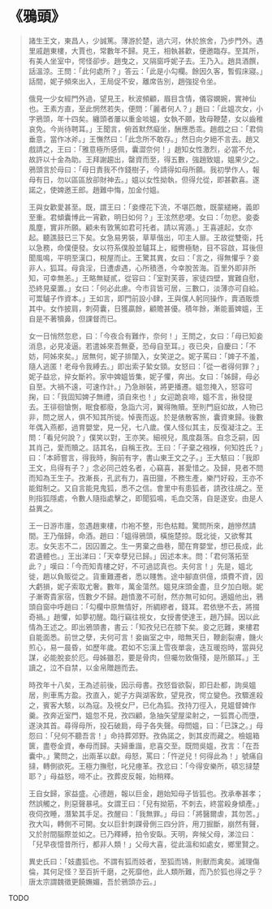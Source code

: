 # 《鴉頭》

> 諸生王文，東昌人，少誠篤。薄游於楚，過六河，休於旅舍，乃步門外。遇里戚趙東樓，大賈也，常數年不歸。見王，相執甚歡，便邀臨存。至其所，有美人坐室中，愕怪卻步。趙曳之，又隔窗呼妮子去。王乃入。趙具酒饌，話溫涼。王問：「此何處所？」答云：「此是小勾欄。餘因久客，暫假床寢。」話間，妮子頻來出入，王局促不安，離席告別，趙強捉令坐。
>
> 俄見一少女經門外過，望見王，秋波頻顧，眉目含情，儀容嫻婉，實神仙也。王素方直，至此惘然若失，便問：「麗者何人？」趙曰：「此媼次女，小字鴉頭，年十四矣。纏頭者屢以重金啖媼，女執不願，致母鞭楚，女以齒稚哀免。今尚待聘耳。」王聞言，俯首默然癡坐，酬應悉乖。趙戲之曰：「君倘垂意，當作冰斧。」王憮然曰：「此念所不敢存。」然日向夕絕不言去。趙又戲請之，王曰：「雅意極所感佩，囊澀奈何！」趙知女性激烈，必當不允，故許以十金為助。王拜謝趨出，罄資而至，得五數，強趙致媼，媼果少之。鴉頭言於母曰：「母日責我不作錢樹子，今請得如母所願。我初學作人，報母有日，勿以區區放卻財神去。」媼以女性拗執，但得允從，即甚歡喜。遂諾之，使婢邀王郎。趙難中悔，加金付媼。
>
> 王與女歡愛甚至。既，謂王曰：「妾煙花下流，不堪匹敵，既蒙繾綣，義即至重。君傾囊博此一宵歡，明日如何？」王泫然悲哽。女曰：「勿悲。妾委風塵，實非所願。顧未有敦篤如君可托者。請以宵遁。」王喜遽起，女亦起。聽譙鼓已三下矣。女急易男裝，草草偕出，叩主人扉。王故從雙衛，托以急務，命僕便發。女以符系僕股並驢耳上，縱轡極馳，目不容啟，耳後但聞風鳴，平明至漢口，稅屋而止。王驚其異，女曰：「言之，得無懼乎？妾非人，狐耳。母貪淫，日遭虐遇，心所積懣，今幸脫苦海。百里外即非所知，可幸無恙。」王略無疑貳，從容曰：「室對芙蓉，家徒四壁，實難自慰，恐終見棄置。」女曰：「何必此慮。今市貨皆可居，三數口，淡薄亦可自給。可鬻驢子作資本。」王如言，即門前設小肆，王與僕人躬同操作，賣酒販漿其中。女作披肩，刺荷囊，日獲贏餘，顧贍甚優。積年餘，漸能蓄婢媼，王自是不著犢鼻，但課督而已。
>
> 女一日悄然忽悲，曰：「今夜合有難作，奈何！」王問之，女曰：「母已知妾消息，必見凌逼。若遣姊來吾無憂，恐母自至耳。」夜已央，自慶曰：「不妨，阿姊來矣。」居無何，妮子排闥入，女笑逆之。妮子罵曰：「婢子不羞，隨人逃匿！老母令我縛去。」即出索子縶女頸。女怒曰：「從一者得何罪？」妮子益忿，捽女斷衿。家中婢媼皆集，妮子懼，奔出。女曰：「姊歸，母必自至。大禍不遠，可速作計。」乃急辦裝，將更播遷。媼忽掩入，怒容可掬，曰：「我固知婢子無禮，須自來也！」女迎跪哀啼，媼不言，揪發提去。王徘徊愴惻，眠食都廢，急詣六河，翼得賄贖。至則門庭如故，人物已非，問之居人，俱不知其所徙。悼喪而返。於是俵散客旅，囊資東歸。後數年偶入燕都，過育嬰堂，見一兒，七八歲。僕人怪似其主，反復凝注之。王問：「看兒何說？」僕笑以對，王亦笑。細視兒，風度磊落。自念乏嗣，因其肖己，愛而贖之。詰其名，自稱王孜。王曰：「子棄之襁褓，何知姓氏？」曰：「本師嘗言，得我時，胸前有字，書山東王文之子。」王大駭曰：「我即王文，烏得有子？」念必同己姓名者，心竊喜，甚愛惜之。及歸，見者不問而知為王生子。孜漸長，孔武有力，喜田獵，不務生產，樂鬥好殺，王亦不能鉗制之。又自言能見鬼狐，悉不之信。會里中有患狐者，請孜往覘之。至則指狐隱處，令數人隨指處擊之，即聞狐鳴，毛血交落，自是遂安。由是人益異之。
>
> 王一日游市廛，忽遇趙東樓，巾袍不整，形色枯黯。驚問所來，趙慘然請間。王乃偕歸，命酒。趙曰：「媼得鴉頭，橫施楚掠。既北徙，又欲奪其志。女矢志不二，因囚置之。生一男棄之曲巷，聞在育嬰堂，想已長成，此君遺體也。」王出涕曰：「天幸孽兒已歸。」因述本末。問：「君何落拓至此？」嘆曰：「今而知青樓之好，不可過認真也。夫何言！」先是，媼北徙，趙以負販從之。貨重難遷者，悉以賤售。途中腳直供億，煩費不資，因大虧損，妮子索取尤奢。數年，萬金蕩然。媼見床頭金盡，旦夕加白眼。妮子漸寄貴家宿，恆數夕不歸。趙憤激不可耐，然亦無可如何。適媼他出，鴉頭自窗中呼趙曰：「勾欄中原無情好，所綢繆者，錢耳。君依戀不去，將掇奇禍。」趙懼，如夢初醒。臨行竊往視女，女授書使達王，趙乃歸。因以此情為王述之。即出鴉頭書，書云：「知孜兒已在膝下矣。妾之厄難，東樓君自能面悉。前世之孽，夫何可言！妾幽室之中，暗無天日，鞭創裂膚，饑火煎心，易一晨昏，如歷年歲。君如不忘漢上雪夜單衾，迭互暖抱時，當與兒謀，必能脫妾於厄。母姊雖忍，要是骨肉，但囑勿致傷殘，是所願耳。」王讀之，泣不自禁，以金帛贈趙而去。
>
> 時孜年十八矣，王為述前後，因示母書。孜怒眥欲裂，即日赴都，詢吳媼居，則車馬方盈。孜直入，妮子方與湖客飲，望見孜，愕立變色。孜驟進殺之，賓客大駭，以為寇。及視女尸，已化為狐。孜持刀徑入，見媼督婢作羹。孜奔近室門，媼忽不見，孜四顧，急抽矢望屋梁射之，一狐貫心而墮，遂決其首。尋得母所，投石破扃，母子各失聲。母問媼，曰：「已誅之。」母怨曰：「兒何不聽吾言！」命持葬郊野。孜偽諾之，剝其皮而藏之。檢媼箱篋，盡卷金資，奉母而歸。夫婦重諧，悲喜交至。既問吳媼，孜言：「在吾囊中。」驚問之，出兩革以獻。母怒，罵曰：「忤逆兒！何得此為！」號痛自撻，轉側欲死。王極力撫慰，叱兒瘞革。孜忿曰：「今得安樂所，頓忘撻楚耶？」母益怒，啼不止。孜葬皮反報，始稍釋。
>
> 王自女歸，家益盛。心德趙，報以巨金，趙始知母子皆狐也。孜承奉甚孝；然誤觸之，則惡聲暴吼。女謂王曰：「兒有拗筋，不刺去，終當殺身傾產。」夜伺孜睡，潛縶其手足。孜醒曰：「我無罪。」母曰：「將醫爾虐，其勿苦。」孜大叫，轉側不可開。女以巨針刺踝骨側三四分許，用刀掘斷，崩然有聲，又於肘間腦際並如之。已乃釋縛，拍令安臥。天明，奔候父母，涕泣曰：「兒早夜憶昔所行，都非人類！」父母大喜，從此溫和如處女，鄉里賢之。
>
> 異史氏曰：「妓盡狐也。不謂有狐而妓者，至狐而鴇，則獸而禽矣。滅理傷倫，其何足怪？至百折千磨，之死靡他，此人類所難，而乃於狐也得之乎？唐太宗謂魏徵更饒嫵媚，吾於鴉頭亦云。」

TODO
